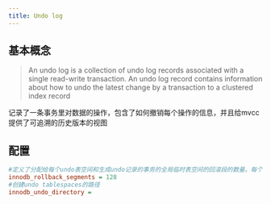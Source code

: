```yaml
---
title: Undo log
---
```


## 基本概念
> An undo log is a collection of undo log records associated with a single read-write transaction. An undo log record contains information about how to undo the latest change by a transaction to a clustered index record

记录了一条事务里对数据的操作，包含了如何撤销每个操作的信息，并且给mvcc提供了可追溯的历史版本的视图

## 配置
```ini
#定义了分配给每个undo表空间和生成undo记录的事务的全局临时表空间的回滚段的数量。每个回滚段支持的事务数量取决于 InnoDB 页面大小和分配给每个事务的撤消日志数量
innodb_rollback_segments = 128
#创建undo tablespaces的路径 
innodb_undo_directory = 
```